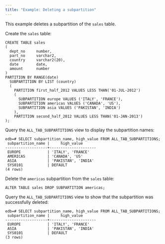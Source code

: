 ```yaml
---
title: "Example: Deleting a subpartition"
---
```


<div id="example_deleting_a_subpartition" class="registered_link"></div>

This example deletes a subpartition of the `sales` table. 

Create the `sales` table:

```text
CREATE TABLE sales
(
  dept_no     number,
  part_no     varchar2,
  country     varchar2(20),
  date        date,
  amount      number
)
PARTITION BY RANGE(date)
  SUBPARTITION BY LIST (country)
  (
    PARTITION first_half_2012 VALUES LESS THAN('01-JUL-2012')
    (
      SUBPARTITION europe VALUES ('ITALY', 'FRANCE'),
      SUBPARTITION americas VALUES ('CANADA', 'US'),
      SUBPARTITION asia VALUES ('PAKISTAN', 'INDIA')
    ),
    PARTITION second_half_2012 VALUES LESS THAN('01-JAN-2013')
);
```

Query the `ALL_TAB_SUBPARTITIONS` view to display the subpartition names:

```text
edb=# SELECT subpartition_name, high_value FROM ALL_TAB_SUBPARTITIONS;
 subpartition_name |     high_value
-------------------+---------------------
 EUROPE            | 'ITALY', 'FRANCE'
 AMERICAS          | 'CANADA', 'US'
 ASIA              | 'PAKISTAN', 'INDIA'
 SYS0101           | DEFAULT
(4 rows)
```

Delete the `americas` subpartition from the `sales` table:

```text
ALTER TABLE sales DROP SUBPARTITION americas;
```

Query the `ALL_TAB_SUBPARTITIONS` view to show that the subpartition was successfully deleted:

```text
edb=# SELECT subpartition_name, high_value FROM ALL_TAB_SUBPARTITIONS;
 subpartition_name |     high_value
-------------------+---------------------
 EUROPE            | 'ITALY', 'FRANCE'
 ASIA              | 'PAKISTAN', 'INDIA'
 SYS0101           | DEFAULT
(3 rows)
```
